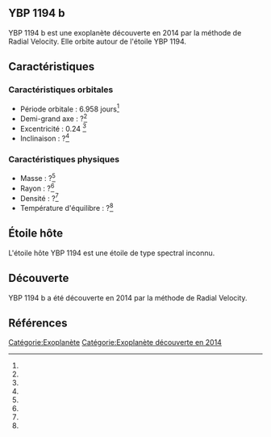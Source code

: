 == YBP 1194 b ==

{{Infobox Exoplanète
| nom = YBP 1194 b
| image = 
| légende = 
| étoile = YBP 1194
| constellation = 
| ascension_droite = 
| déclinaison = 
| distance = ?
| type_spectral = ?
| masse = ?<ref></ref>
| rayon = ?<ref></ref>
| densité = ?<ref></ref>
| gravité = ?<ref></ref>
| température = ?<ref></ref>
| période = 6.958 j<ref></ref>
| demi_grand_axe = ?<ref></ref>
| excentricité = 0.24 <ref></ref>
| inclinaison = ?<ref></ref>
| méthode_découverte = Radial Velocity
| date_découverte = 2014
| statut = Confirmée
}}

YBP 1194 b est une exoplanète découverte en 2014 par la méthode de Radial Velocity. Elle orbite autour de l'étoile YBP 1194.

== Caractéristiques ==

=== Caractéristiques orbitales ===
* Période orbitale : 6.958 jours<ref></ref>
* Demi-grand axe : ?<ref></ref>
* Excentricité : 0.24 <ref></ref>
* Inclinaison : ?<ref></ref>

=== Caractéristiques physiques ===
* Masse : ?<ref></ref>
* Rayon : ?<ref></ref>
* Densité : ?<ref></ref>
* Température d'équilibre : ?<ref></ref>

== Étoile hôte ==

{{Infobox Étoile
| nom = YBP 1194
| image = 
| légende = 
| constellation = 
| ascension_droite = 
| déclinaison = 
| distance = ?
| type_spectral = ?
| magnitude_absolue = 
| magnitude_apparente = 
| masse = ?<ref></ref>
| rayon = ?<ref></ref>
| température = ?<ref></ref>
| métallicité = ?<ref></ref>
| âge = ?<ref></ref>
}}

L'étoile hôte YBP 1194 est une étoile de type spectral inconnu.

== Découverte ==

YBP 1194 b a été découverte en 2014 par la méthode de Radial Velocity.

== Références ==
<references />

[[Catégorie:Exoplanète]]
[[Catégorie:Exoplanète découverte en 2014]]
